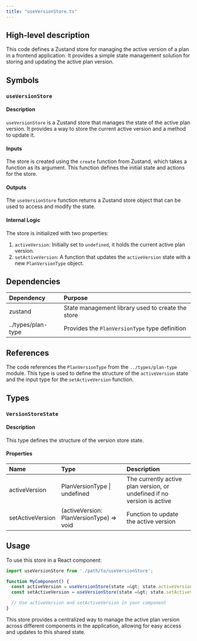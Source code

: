 ```yaml
---
title: "useVersionStore.ts"
---
```


## High-level description
This code defines a Zustand store for managing the active version of a plan in a frontend application. It provides a simple state management solution for storing and updating the active plan version.

## Symbols

### `useVersionStore`
#### Description
`useVersionStore` is a Zustand store that manages the state of the active plan version. It provides a way to store the current active version and a method to update it.

#### Inputs
The store is created using the `create` function from Zustand, which takes a function as its argument. This function defines the initial state and actions for the store.

#### Outputs
The `useVersionStore` function returns a Zustand store object that can be used to access and modify the state.

#### Internal Logic
The store is initialized with two properties:
1. `activeVersion`: Initially set to `undefined`, it holds the current active plan version.
2. `setActiveVersion`: A function that updates the `activeVersion` state with a new `PlanVersionType` object.

## Dependencies
| Dependency | Purpose |
|:-----------|:--------|
| zustand | State management library used to create the store |
| ../types/plan-type | Provides the `PlanVersionType` type definition |

## References
The code references the `PlanVersionType` from the `../types/plan-type` module. This type is used to define the structure of the `activeVersion` state and the input type for the `setActiveVersion` function.

## Types

### `VersionStoreState`
#### Description
This type defines the structure of the version store state.

#### Properties
| Name | Type | Description |
|:-----|:-----|:------------|
| activeVersion | PlanVersionType \| undefined | The currently active plan version, or undefined if no version is active |
| setActiveVersion | (activeVersion: PlanVersionType) =&gt; void | Function to update the active version |

## Usage
To use this store in a React component:

```typescript
import useVersionStore from './path/to/useVersionStore';

function MyComponent() {
  const activeVersion = useVersionStore(state =&gt; state.activeVersion);
  const setActiveVersion = useVersionStore(state =&gt; state.setActiveVersion);

  // Use activeVersion and setActiveVersion in your component
}
```

This store provides a centralized way to manage the active plan version across different components in the application, allowing for easy access and updates to this shared state.